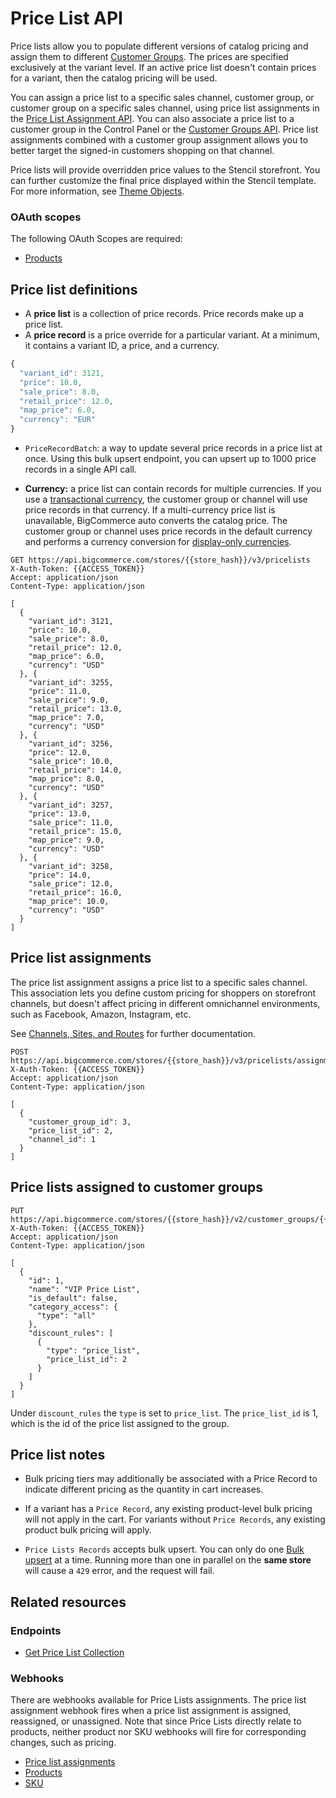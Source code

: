 # Price List API

Price lists allow you to populate different versions of catalog pricing and assign them to different [Customer Groups](/docs/rest-management/customers-v2/customer-groups). The prices are specified exclusively at the variant level. If an active price list doesn't contain prices for a variant, then the catalog pricing will be used.

You can assign a price list to a specific sales channel, customer group, or customer group on a specific sales channel, using price list assignments in the [Price List Assignment API](/docs/rest-management/price-lists/price-lists-assignments#create-price-list-assignments). You can also associate a price list to a customer group in the Control Panel or the [Customer Groups API](/docs/rest-management/customers-v2/customer-groups). Price list assignments combined with a customer group assignment allows you to better target the signed-in customers shopping on that channel.

Price lists will provide overridden price values to the Stencil storefront. You can further customize the final price displayed within the Stencil template. For more information, see [Theme Objects](/docs/storefront/stencil/themes/context/object-reference/config).

### OAuth scopes
The following OAuth Scopes are required:
* [Products](/docs/start/authentication/api-accounts#oauth-scopes)

## Price list definitions
* A **price list** is a collection of price records. Price records make up a price list.
* A **price record** is a price override for a particular variant. At a minimum, it contains a variant ID, a price, and a currency.

```js showLineNumbers copy
{
  "variant_id": 3121,
  "price": 10.0,
  "sale_price": 8.0,
  "retail_price": 12.0,
  "map_price": 6.0,
  "currency": "EUR"
}
```

- `PriceRecordBatch`: a way to update several price records in a price list at once. Using this bulk upsert endpoint, you can upsert up to 1000 price records in a single API call.

- **Currency:** a price list can contain records for multiple currencies. If you use a [transactional currency](/docs/store-operations/currencies#display-vs-transactional), the customer group or channel will use price records in that currency. If a multi-currency price list is unavailable, BigCommerce auto converts the catalog price. The customer group or channel uses price records in the default currency and performs a currency conversion for [display-only currencies](/docs/store-operations/currencies#display-vs-transactional).

```http filename="Example request: Get all price lists" showLineNumbers copy
GET https://api.bigcommerce.com/stores/{{store_hash}}/v3/pricelists
X-Auth-Token: {{ACCESS_TOKEN}}
Accept: application/json
Content-Type: application/json

[
  {
    "variant_id": 3121,
    "price": 10.0,
    "sale_price": 8.0,
    "retail_price": 12.0,
    "map_price": 6.0,
    "currency": "USD"
  }, {
    "variant_id": 3255,
    "price": 11.0,
    "sale_price": 9.0,
    "retail_price": 13.0,
    "map_price": 7.0,
    "currency": "USD"
  }, {
    "variant_id": 3256,
    "price": 12.0,
    "sale_price": 10.0,
    "retail_price": 14.0,
    "map_price": 8.0,
    "currency": "USD"
  }, {
    "variant_id": 3257,
    "price": 13.0,
    "sale_price": 11.0,
    "retail_price": 15.0,
    "map_price": 9.0,
    "currency": "USD"
  }, {
    "variant_id": 3258,
    "price": 14.0,
    "sale_price": 12.0,
    "retail_price": 16.0,
    "map_price": 10.0,
    "currency": "USD"
  }
]
```

## Price list assignments

The price list assignment assigns a price list to a specific sales channel. This association lets you define custom pricing for shoppers on storefront channels, but doesn't affect pricing in different omnichannel environments, such as Facebook, Amazon, Instagram, etc. 

See [Channels, Sites, and Routes](/docs/rest-management/channels) for further documentation.

```http filename="Example request: Create a price list assignment" showLineNumbers copy
POST https://api.bigcommerce.com/stores/{{store_hash}}/v3/pricelists/assignments
X-Auth-Token: {{ACCESS_TOKEN}}
Accept: application/json
Content-Type: application/json

[
  {
    "customer_group_id": 3,
    "price_list_id": 2,
    "channel_id": 1
  }
]
```

## Price lists assigned to customer groups 

```http filename="Example request: Assign a price list to a customer group" showLineNumbers copy
PUT https://api.bigcommerce.com/stores/{{store_hash}}/v2/customer_groups/{{customer_group_id}}
X-Auth-Token: {{ACCESS_TOKEN}}
Accept: application/json
Content-Type: application/json

[
  {
    "id": 1,
    "name": "VIP Price List",
    "is_default": false,
    "category_access": {
      "type": "all"
    },
    "discount_rules": [
      {
        "type": "price_list",
        "price_list_id": 2
      }
    ]
  }
]
```

Under `discount_rules` the `type` is set to `price_list`. The `price_list_id` is 1, which is the id of the price list assigned to the group.

## Price list notes

- Bulk pricing tiers may additionally be associated with a Price Record to indicate different pricing as the quantity in cart increases.

- If a variant has a `Price Record`, any existing product-level bulk pricing will not apply in the cart. For variants without `Price Records`, any existing product bulk pricing will apply.

- `Price Lists Records` accepts bulk upsert. You can only do one [Bulk upsert](/docs/rest-management/price-lists/price-lists-records#upsert-price-list-records) at a time. Running more than one in parallel on the **same store** will cause a `429` error, and the request will fail.

## Related resources

### Endpoints
* [Get Price List Collection](/docs/rest-management/price-lists#get-all-price-lists)

### Webhooks
There are webhooks available for Price Lists assignments. The price list assignment webhook fires when a price list assignment is assigned, reassigned, or unassigned. Note that since Price Lists directly relate to products, neither product nor SKU webhooks will fire for corresponding changes, such as pricing.

* [Price list assignments](/docs/integrations/webhooks/events/channels#price-list-assignments)
* [Products](/docs/integrations/webhooks/events#webhook-events_products)
* [SKU](/docs/integrations/webhooks/events#webhook-events_sku)
